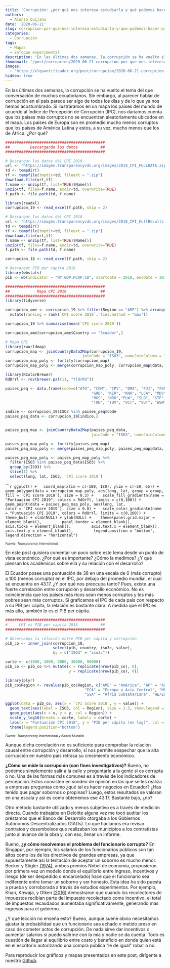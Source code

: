 ```yaml
---
title: 'Corrupción: ¿por qué nos interesa estudiarla y qué podemos hacer para eliminarla?'
authors: 
  - Alonso Quijano
date: '2020-06-21'
slug: corrupcion-por-que-nos-interesa-estudiarla-y-que-podemos-hacer-para-eliminarla
categories:
  - Corrupción
tags:
  - Mapas
  - Enfoque experimental
description: 'En las últimas dos semanas, la corrupción se ha vuelto el tema del que conversación de muchos ecuatorianos. Sin embargo, al parecer hablar de corrupción en el país parece ser algo de todos los días y de lo que ya nos hemos acostumbrado. En este corto post vemos por qué es importante estudiar la corrupción y su relación con el desarrollo. Asimismo, veremos un poco sobre qué ha descubierto la academia para eliminar este problema.'
thumbnail: '/post/corrupcion/2020-06-21-corrupcion-por-que-nos-interesa-estudiarla-y-que-podemos-hacer-para-eliminarla.jpg'
images: 
  - 'https://elquantificador.org/post/corrupcion/2020-06-21-corrupcion-por-que-nos-interesa-estudiarla-y-que-podemos-hacer-para-eliminarla.jpg'
hidden: true
---
```

En las últimas dos semanas, la corrupción se ha vuelto el tema del que conversación de muchos ecuatorianos. Sin embargo, al parecer hablar de corrupción en el país parece ser algo de todos los días y de lo que ya nos hemos acostumbrado. Si ilustráramos en un mapa los países del mundo de acuerdo al Índice de Percepción de Corrupción (IPC), nos daríamos cuenta que los países más corruptos no se encuentran aleatoriamente ubicados en el mapa. Los países de Europa son en promedio mucho menos corruptos que los países de América Latina y estos, a su vez, mucho menos que los de África. ¿Por qué? 

```r
############################################
##         Descargando los datos          ##
############################################

# Descargar los datos del CPI 2019
url <- "https://images.transparencycdn.org/images/2019_CPI_FULLDATA.zip"
td <- tempdir()
tf <- tempfile(tmpdir=td, fileext = ".zip")
download.file(url,tf)
f.name <- unzip(tf, list=TRUE)$Name[5]
unzip(tf, files=f.name, exdir=td, overwrite=TRUE)
f.path <- file.path(td, f.name)

library(readxl)
corrupcion_19 <- read_excel(f.path, skip = 2)

# Descargar los datos del CPI 2018
url <- "https://images.transparencycdn.org/images/2018_CPI_FullResults.zip"
td <- tempdir()
tf <- tempfile(tmpdir=td, fileext = ".zip")
download.file(url,tf)
f.name <- unzip(tf, list=TRUE)$Name[5]
unzip(tf, files=f.name, exdir=td, overwrite=TRUE)
f.path <- file.path(td, f.name)

corrupcion_18 <- read_excel(f.path, skip = 2)

# Descargar PIB per capita 2018
library(wbstats)
pib <- wb(indicator = "NY.GDP.PCAP.CD", startdate = 2018, enddate = 2018)

############################################
##            Mapa CPI 2019               ##
############################################
library(tidyverse)

corrupcion_ame <- corrupcion_19 %>% filter(Region == "AME") %>% arrange(desc(`CPI score 2019`)) %>%
  mutate(ranking = rank(`CPI score 2019`, ties.method = "max"))

corrupcion_19 %>% summarise(mean(`CPI score 2019`))

corrupcion_ame[corrupcion_ame$Country == "Ecuador",]

# Mapa CPI 
library(rworldmap)
corrupcion_map <- joinCountryData2Map(corrupcion_19, 
                                  joinCode = "ISO3", nameJoinColumn = "ISO3")
corrupcion_map_poly <- fortify(corrupcion_map)
corrupcion_map_poly <- merge(corrupcion_map_poly, corrupcion_map@data, by.x = "id", by.y = "ADMIN")

library(RColorBrewer)
RdOrYl <- rev(brewer.pal(11, "YlOrRd"))

paises_peq <- data.frame(code=c("ATG", "COM", "CPV", "DMA", "FJI", "FSM",
                                      "GRD", "KIR", "KNA", "LCA", "MDV", "MHL",
                                      "MUS", "NRU","PLW", "SLB", "STP", "SYC", 
                                      "TON", "TUV", "VCT", "VUT", "WSM"))

indice <- corrupcion_19$ISO3 %in% paises_peq$code
paises_peq_data <- corrupcion_19[indice,]


paises_peq_map <- joinCountryData2Map(paises_peq_data, 
                                      joinCode = "ISO3", nameJoinColumn = "ISO3")

paises_peq_map_poly <- fortify(paises_peq_map)
paises_peq_map_poly <- merge(paises_peq_map_poly, paises_peq_map@data, by.x = "id", by.y = "ADMIN")

paises_peq_map_poly <- paises_peq_map_poly %>%
  filter(ISO3 %in% paises_peq_data$ISO3) %>%
  group_by(ISO3) %>%
  slice(1) %>%
  select(long, lat, ISO3, `CPI score 2019`)
```

``````r
ggplot() +
  coord_map(xlim = c(-180, 180), ylim = c(-50, 65)) +
  geom_polygon(data = corrupcion_map_poly, aes(long, lat, group = group,
                                           fill = `CPI score 2019`), size = 0.3) + 
  scale_fill_gradientn(name = "Puntuación CPI 2019", colors = RdOrYl, limits = c(0,100)) +
  geom_point(data = paises_peq_map_poly, aes(long, lat,
                                               color = `CPI score 2019`), size = 0.8) +
  scale_color_gradientn(name = "Puntuación CPI 2019", colors = RdOrYl, limits = c(0,100)) +
  theme_bw() + xlab(NULL) + ylab(NULL) + 
  theme(panel.grid.major = element_blank(),
        panel.border = element_blank(),
        axis.ticks = element_blank(),
        axis.text.x = element_blank(),
        axis.text.y = element_blank(),
        legend.position = "bottom",
        legend.direction = "horizontal")
```
<p style="line-height:80%"><font size="1"><i>Fuente: Transparency International.</i></font></p>
En este post quisiera comentar un poco sobre este tema desde un punto de vista económico. ¿Por qué es importante? ¿Cómo la medimos? ¿Y qué piensan los académicos sobre ella y su relación con el desarrollo?

El Ecuador posee una puntuación de 38 en una escala de 0 (más corrupto) a 100 (menos corrupto) en el IPC, por debajo del promedio mundial, el cual se encuentra en 43.17. ¿Y por qué nos preocupa tanto? Pues, existe una fuerte correlación entre corrupción y desarrollo económico. No es coincidencia que los países más ricos sean menos corruptos y los más pobres sean más corruptos. Si graficamos el IPC de cada país con respecto a su PIB per cápita, la relación es bastante clara. A medida que el IPC es más alto, también lo es el PIB per cápita. 

```r
############################################
#     CPI vs PIB per capita 2018          ##
############################################

# Observamos la relación entre PIB per cápita y corrupción
pib_co <- inner_join(corrupcion_18, 
                     select(pib, country, iso3c, value), 
                     by = c("ISO3" = "iso3c"))

corte <- c(1000, 3000, 9000, 30000, 90000)
pib_co <- pib_co %>% mutate(x = replicate(nrow(pib_co), 0), 
                            y = replicate(nrow(pib_co), 0))

library(plyr)
pib_co$Region <- revalue(pib_co$Region, c("AME" = "América", "AP" = "Asia-Pacífico",
                                   "ECA" = "Europa y Asia Central", "MENA" = "Medio Oriente y Norte de África",
                                   "SSA" = "Áfria Subsahariana", "WE/EU" = "Europa del Este y Unión Europea"))

ggplot(data = pib_co, aes(x = `CPI Score 2018`, y = value)) + 
  geom_text(aes(label = ISO3, col = Region), size = 2.5, show.legend = F) +
  geom_point(aes(x = x, y = y, col = Region)) +
  scale_y_log10(breaks = corte, labels = corte) +
  labs(x = "Puntuación CPI 2018", y = "PIB per cápita (en log)", col = "Región") +
  theme(legend.position="bottom")
```
<p style="line-height:80%"><font size="1"><i>Fuente: Transparency International y Banco Mundial.</i></font></p>
Aunque dicha correlación no es suficiente para comprobar la relación causal entre corrupción y desarrollo, sí nos permite sospechar que la alta corrupción en nuestro país retrasa su crecimiento económico.

**¿Cómo se mide la corrupción (con fines investigativos)?** Bueno, no podemos simplemente salir a la calle y preguntarle a la gente si es corrupta o no. Una de las formas más comunes es a través de los indicadores de percepción. Estos consisten en sondeo de opinión en las que se les realiza a empresas preguntas como ¿qué tal es hacer negocios en Ecuador? ¿Has tenido que pagar sobornos o propinas? Luego, estos resultados se valoran en una escala y así es como obtenemos ese 43.17. Bastante bajo, ¿no?

Otro método bastante utilizado y menos subjetivo es a través de medición directa. Cuando trabajaba en Deloitte alguna vez me tocó auditar los préstamos que el Banco del Desarrollo otorgaba a los Gobiernos Autónomos Descentralizados (GADs). Lo que hacíamos era revisar contratos y desembolsos que realizaban los municipios a los contratistas junto al avance de la obra y, con eso, llenar un informe.

Bueno, **¿y cómo resolvemos el problema del funcionario corrupto?** En Singapur, por ejemplo, los salarios de los funcionarios públicos son tan altos como los de los directivos de grandes empresas, ya que supuestamente así la tentación de aceptar un soborno es mucho menor. Becker y Stigler [(1974)](https://www.journals.uchicago.edu/doi/abs/10.1086/467507?journalCode=jls), ambos premios Nobel de economía, propusieron por primera vez un modelo donde el equilibrio entre ingreso, incentivos y riesgo (de ser despedido o encarcelado) hace que el funcionario sea indiferente entre tomar un soborno y ser honesto. Esta idea ha sido puesta a prueba y corroborada a través de estudios experimentos. Por ejemplo, Khan, Khwaja, y Olken [(2016)](https://www.nber.org/papers/w20627) demostraron que cuando los recolectores de impuestos recibían parte del impuesto recolectado como incentivo, el total de impuestos recaudados aumentaba significativamente, generando más ingresos para el gobierno.

¿Y qué lección no enseña esto? Bueno, aunque suene obvio necesitamos ajustar la probabilidad que un funcionario sea echado o metido preso en caso de cometer actos de corrupción. De nada sirve dar incentivos o aumentar salarios si puedo salirme con la mía y nadie se da cuenta. Todo es cuestión de llegar al equilibrio entre costo y beneficio en donde quien está en el escritorio autorizando una compra pública “le de igual” robar o no.

Para reproducir los gráficos y mapas presentados en este post, dirígente a nuestro [Github](https://github.com/aquijanoruiz/elquantificador_posts/blob/master/corrupcion/2020-06-21-corrupcion-por-que-nos-interesa-estudiarla-y-que-podemos-hacer-para-eliminarla.Rmd).